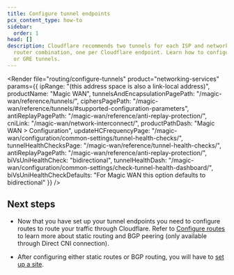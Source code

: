 ```yaml
---
title: Configure tunnel endpoints
pcx_content_type: how-to
sidebar:
  order: 1
head: []
description: Cloudflare recommends two tunnels for each ISP and network location
  router combination, one per Cloudflare endpoint. Learn how to configure IPsec
  or GRE tunnels.
---
```



<Render file="routing/configure-tunnels"
	product="networking-services"
	params={{
		ipRange: "(this address space is also a link-local address)",
		productName: "Magic WAN",
		tunnelsAndEncapsulationPagePath: "/magic-wan/reference/tunnels/",
		ciphersPagePath: "/magic-wan/reference/tunnels/#supported-configuration-parameters",
		antiReplayPagePath: "/magic-wan/reference/anti-replay-protection/",
		cniLink: "/magic-wan/network-interconnect/",
		productPathDash: "Magic WAN > Configuration",
		updateHCFrequencyPage: "/magic-wan/configuration/common-settings/tunnel-health-checks/",
		tunnelHealthChecksPage: "/magic-wan/reference/tunnel-health-checks/",
		antiReplayPagePath: "/magic-wan/reference/anti-replay-protection/",
		biVsUniHealthCheck: "bidirectional",
		tunnelHealthDash: "/magic-wan/configuration/common-settings/check-tunnel-health-dashboard/",
		biVsUniHealthCheckDefaults: "For Magic WAN this option defaults to bidirectional"
	}}
/>

## Next steps

- Now that you have set up your tunnel endpoints you need to configure routes to route your traffic through Cloudflare. Refer to [Configure routes](/magic-wan/configuration/manually/how-to/configure-routes/) to learn more about static routing and BGP peering (only available through Direct CNI connection).

- After configuring either static routes or BGP routing, you will have to [set up a site](/magic-wan/configuration/common-settings/sites/).

